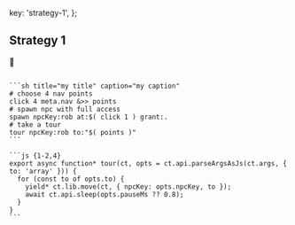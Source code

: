   key: 'strategy-1',
};


## Strategy 1

🚧

<Code>
```sh title="my title" caption="my caption"
# choose 4 nav points
click 4 meta.nav &>> points
# spawn npc with full access
spawn npcKey:rob at:$( click 1 ) grant:.
# take a tour
tour npcKey:rob to:"$( points )" 
```
</Code>

<Code>
```js {1-2,4}
export async function* tour(ct, opts = ct.api.parseArgsAsJs(ct.args, { to: 'array' })) {
  for (const to of opts.to) {
    yield* ct.lib.move(ct, { npcKey: opts.npcKey, to });
    await ct.api.sleep(opts.pauseMs ?? 0.8);
  }
}
```
</Code>
